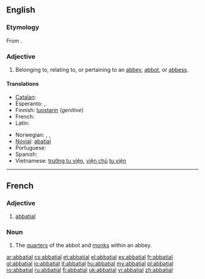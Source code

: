 ==English==

===Etymology===
From {{etyl|LL.}} {{term|abbatialis|abbātiālis|abbatial|lang=la}}.

===Adjective===
{{en-adj}}

# Belonging to, relating to, or pertaining to an [[abbey]], [[abbot]], or [[abbess]].

====Translations====
{{trans-top|belonging to an abbey}}
* [[Catalan]]: {{t+|ca|abacial}}
* Esperanto: {{t-|eo|abata|xs=Esperanto}}, {{t|eo|abateja|xs=Esperanto}}
* Finnish: [[luostari|luostarin]] (''genitive'')
* French: {{t+|fr|abbatial}}
* Latin: {{t-|la|abbatialis|alt=abbātiālis}}
{{trans-mid}}
* Norwegian: {{t|no|abbed-}}, {{t|no|abbedisse-}}, {{t|no|abbedi-}}
* [[Novial]]: [[abatial]]
* Portuguese: {{t+|pt|abbacial}}
* Spanish: {{t+|es|abacial}}
* Vietnamese: [[trưởng tu viện]], [[viện chủ]] [[tu viện]]
{{trans-bottom}}

----

==French==

===Adjective===
{{fr-adj|mp=abbatiaux}}

# [[abbatial#English|abbatial]]

===Noun===
{{fr-noun|m|plural=abbatiaux}}

# The [[quarters]] of the abbot and [[monk]]s within an abbey.

[[ar:abbatial]]
[[cs:abbatial]]
[[et:abbatial]]
[[el:abbatial]]
[[es:abbatial]]
[[fr:abbatial]]
[[gl:abbatial]]
[[io:abbatial]]
[[it:abbatial]]
[[hu:abbatial]]
[[my:abbatial]]
[[pl:abbatial]]
[[ro:abbatial]]
[[ru:abbatial]]
[[fi:abbatial]]
[[uk:abbatial]]
[[vi:abbatial]]
[[zh:abbatial]]